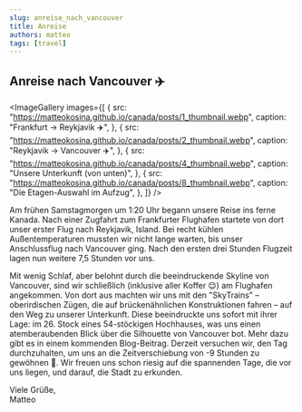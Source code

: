 ```yaml
---
slug: anreise_nach_vancouver
title: Anreise
authors: matteo
tags: [travel]
---
```


## Anreise nach Vancouver ✈️


<ImageGallery
  images={[
    {
      src: "https://matteokosina.github.io/canada/posts/1_thumbnail.webp",
      caption: "Frankfurt -> Reykjavik ✈️",
    },
    {
      src: "https://matteokosina.github.io/canada/posts/2_thumbnail.webp",
      caption: "Reykjavik -> Vancouver ✈️",
    },
    {
      src: "https://matteokosina.github.io/canada/posts/4_thumbnail.webp",
      caption: "Unsere Unterkunft (von unten)",
    },
    {
      src: "https://matteokosina.github.io/canada/posts/8_thumbnail.webp",
      caption: "Die Etagen-Auswahl im Aufzug",
    },
  ]}
/>

Am frühen Samstagmorgen um 1:20 Uhr begann unsere Reise ins ferne Kanada. Nach einer
Zugfahrt zum Frankfurter Flughafen startete von dort unser erster Flug nach Reykjavik,
Island. Bei recht kühlen Außentemperaturen mussten wir nicht lange warten, bis unser
Anschlussflug nach Vancouver ging. Nach den ersten drei Stunden Flugzeit lagen nun
weitere 7,5 Stunden vor uns.

Mit wenig Schlaf, aber belohnt durch die beeindruckende Skyline von Vancouver, sind wir schließlich (inklusive aller Koffer 😌) am Flughafen angekommen. Von dort aus machten wir uns mit den "SkyTrains" – oberirdischen Zügen, die auf brückenähnlichen Konstruktionen fahren – auf den Weg zu unserer Unterkunft. Diese beeindruckte uns sofort mit ihrer Lage: im 26. Stock eines 54-stöckigen Hochhauses, was uns einen atemberaubenden Blick über die Silhouette von Vancouver bot. Mehr dazu gibt es in einem kommenden Blog-Beitrag.
Derzeit versuchen wir, den Tag durchzuhalten, um uns an die Zeitverschiebung von -9 Stunden zu gewöhnen 🛌. Wir freuen uns schon riesig auf die spannenden Tage, die vor uns liegen, und darauf, die Stadt zu erkunden.

Viele Grüße,  
Matteo
